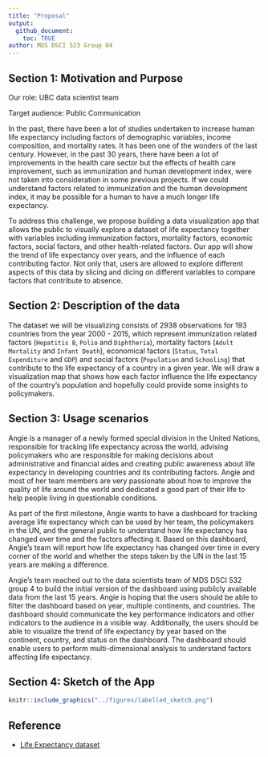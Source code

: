 ```yaml
---
title: "Proposal"
output: 
  github_document:
    toc: TRUE
author: MDS DSCI 523 Group 04
---
```


## Section 1: Motivation and Purpose

Our role: UBC data scientist team

Target audience: Public Communication

In the past, there have been a lot of studies undertaken to increase human life expectancy including factors of demographic variables, income composition, and mortality rates. It has been one of the wonders of the last century. However, in the past 30 years, there have been a lot of improvements in the health care sector but the effects of health care improvement, such as immunization and human development index, were not taken into consideration in some previous projects. If we could understand factors related to immunization and the human development index, it may be possible for a human to have a much longer life expectancy. 

To address this challenge, we propose building a data visualization app that allows the public to visually explore a dataset of life expectancy together with variables including immunization factors, mortality factors, economic factors, social factors, and other health-related factors. Our app will show the trend of life expectancy over years, and the influence of each contributing factor. Not only that, users are allowed to explore different aspects of this data by slicing and dicing on different variables to compare factors that contribute to absence. 

## Section 2: Description of the data

The dataset we will be visualizing consists of 2938 observations for 193 countries from the year 2000 - 2015, which represent immunization related factors (`Hepatitis B`, `Polio` and `Diphtheria`), mortality factors (`Adult Mortality` and `Infant Death`), economical factors (`Status`, `Total Expenditure` and `GDP`) and social factors (`Population` and `Schooling`) that contribute to the life expectancy of a country in a given year. We will draw a visualization map that shows how each factor influence the life expectancy of the country's population and hopefully could provide some insights to policymakers. 

## Section 3: Usage scenarios

Angie is a manager of a newly formed special division in the United Nations, responsible for tracking life expectancy across the world, advising policymakers who are responsible for making decisions about administrative and financial aides and creating public awareness about life expectancy in developing countries and its contributing factors. Angie and most of her team members are very passionate about how to improve the quality of life around the world and dedicated a good part of their life to help people living in questionable conditions.

As part of the first milestone, Angie wants to have a dashboard for tracking average life expectancy which can be used by her team, the policymakers in the UN, and the general public to understand how life expectancy has changed over time and the factors affecting it. Based on this dashboard, Angie's team will report how life expectancy has changed over time in every corner of the world and whether the steps taken by the UN in the last 15 years are making a difference.

Angie's team reached out to the data scientists team of MDS DSCI 532 group 4 to build the initial version of the dashboard using publicly available data from the last 15 years. Angie is hoping that the users should be able to filter the dashboard based on year, multiple continents, and countries. The dashboard should communicate the key performance indicators and other indicators to the audience in a visible way. Additionally, the users should be able to visualize the trend of life expectancy by year based on the continent, country, and status on the dashboard. The dashboard should enable users to perform multi-dimensional analysis to understand factors affecting life expectancy. 


## Section 4: Sketch of the App

```r
knitr::include_graphics("../figures/labelled_sketch.png")
```

## Reference

- [Life Expectancy dataset](https://www.kaggle.com/kumarajarshi/life-expectancy-who)
